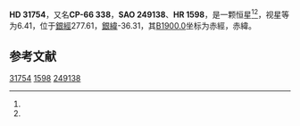 {{Starbox begin
| name = HD 31754
}}
{{Starbox observe
| epoch = [[J2000.0|J2000.0]]
| constell = {{星座名待查}}<ref name=SIMBAD>{{cite web
 | url=http://simbad.u-strasbg.fr/simbad/sim-id?Ident=HR+1598
 | title=Pulsating variable Star
 | publisher=Centre de Données astronomiques de Strasbourg
 | work=SIMBAD
 | accessdate=2012-07-13
 | archive-date=2016-03-17
 | archive-url=https://web.archive.org/web/20160317125806/http://simbad.u-strasbg.fr/simbad/sim-id?Ident=HR+1598
 | dead-url=no
 }}</ref><ref name=DATA>{{cite web
 | url=http://vizier.u-strasbg.fr/viz-bin/VizieR-5?-out.add=.&-source=5050&-corr=PK=HR&-out.max=9999&HR=1598
 | title=VizieR Detailed Page
 | accessdate=2012-07-13
 | archive-date=2016-03-05
 | archive-url=https://web.archive.org/web/20160305022149/http://vizier.u-strasbg.fr/viz-bin/VizieR-5?-out.add=.&-source=5050&-corr=PK=HR&-out.max=9999&HR=1598
 | dead-url=no
 }}</ref>
| 星官 = 
| ra = {{RA|4|53|30.5}}<ref name=SIMBAD /><ref name=DATA />
| dec = {{DEC|-66|40|32}}<ref name=SIMBAD /><ref name=DATA />
| appmag_v = 6.41<ref name=SIMBAD /><ref name=DATA />
}}
{{Starbox character
| class = M0-1III<ref name=SIMBAD /><ref name=DATA />
| b-v = 1.63<ref name=SIMBAD /><ref name=DATA />
| u-b = 1.96<ref name=SIMBAD /><ref name=DATA />
| r-i = <ref name=SIMBAD /><ref name=DATA />
| variable = 
}}
{{Starbox astrometry
| radial_v = 1.96
| prop_mo_ra = -24
| parallax = 
| p_error = 
}}
{{Starbox catalog
| names =CP-66 338，[[SAO星表|SAO]] 249138，[[HD星表|HD]] 31754，[[HR星表|HR]] 1598}}
{{Starbox reference |Simbad=HR+1598}}
{{Starbox end}}

'''HD 31754'''，又名'''CP-66 338'''，'''SAO 249138'''、'''HR 1598'''，是一颗恒星<ref name=SIMBAD /><ref name=DATA />，视星等为6.41，位于[[銀道座標系|銀經]]277.61，[[銀道座標系|銀緯]]-36.31，其[[B1900.0|B1900.0]]坐标为赤經{{RA|4|53|21.2}}，赤緯{{DEC|-66|-36.31|7}}。

== 参考文献 ==
{{reflist}}

{{star-stub}}

[[Category:HD和HDE天體|31754]]
[[Category:HR天體|1598]]
[[Category:SAO天體|249138]]